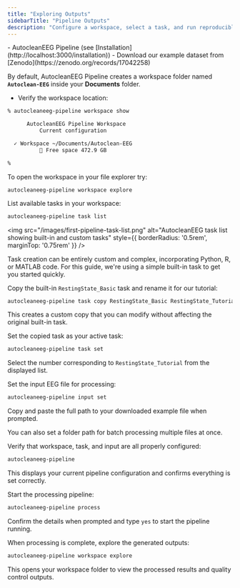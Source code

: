 ```yaml
---
title: "Exploring Outputs"
sidebarTitle: "Pipeline Outputs"
description: "Configure a workspace, select a task, and run reproducible EEG preprocessing with clear quality-control (QC) outputs."
---
```


<Steps>
<Step title="Prerequisites">
  - AutocleanEEG Pipeline (see [Installation](http://localhost:3000/installation))
  - Download our example dataset from [Zenodo](https://zenodo.org/records/17042258)
</Step>

<Step title="Check Workspace Location">

By default, AutocleanEEG Pipeline creates a workspace folder named **`Autoclean-EEG`** inside your **Documents** folder.

* Verify the workspace location:

```bash
% autocleaneeg-pipeline workspace show

      AutocleanEEG Pipeline Workspace                                             
          Current configuration                                      

  ✓ Workspace ~/Documents/Autoclean-EEG                              
          💾 Free space 472.9 GB                                      

% 
```

<Tip>
To open the workspace in your file explorer try:

`autocleaneeg-pipeline workspace explore`
</Tip>

</Step>

<Step title="List Tasks">

List available tasks in your workspace:

```bash
autocleaneeg-pipeline task list
```

<img src="/images/first-pipeline-task-list.png" alt="AutocleanEEG task list showing built-in and custom tasks" style={{ borderRadius: '0.5rem', marginTop: '0.75rem' }} />

<Tip>
Task creation can be entirely custom and complex, incorporating Python, R, or MATLAB code. For this guide, we're using a simple built-in task to get you started quickly.
</Tip>

</Step>

<Step title="Copy Task">

Copy the built-in `RestingState_Basic` task and rename it for our tutorial:

```bash
autocleaneeg-pipeline task copy RestingState_Basic RestingState_Tutorial
```

This creates a custom copy that you can modify without affecting the original built-in task.

</Step>

<Step title="Set Active Task">

Set the copied task as your active task:

```bash
autocleaneeg-pipeline task set
```

Select the number corresponding to `RestingState_Tutorial` from the displayed list.

</Step>

<Step title="Set Input File">

Set the input EEG file for processing:

```bash
autocleaneeg-pipeline input set
```

Copy and paste the full path to your downloaded example file when prompted.

<Tip>
You can also set a folder path for batch processing multiple files at once.
</Tip>

</Step>

<Step title="Confirm Configuration">

Verify that workspace, task, and input are all properly configured:

```bash
autocleaneeg-pipeline
```

This displays your current pipeline configuration and confirms everything is set correctly.

</Step>

<Step title="Run Pipeline">

Start the processing pipeline:

```bash
autocleaneeg-pipeline process
```

Confirm the details when prompted and type `yes` to start the pipeline running.

</Step>

<Step title="View Outputs">

When processing is complete, explore the generated outputs:

```bash
autocleaneeg-pipeline workspace explore
```

This opens your workspace folder to view the processed results and quality control outputs.

</Step>

</Steps>